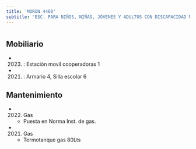 ```yaml
---
title: 'MORON 4460'
subtitle: 'ESC. PARA NIÑOS, NIÑAS, JÓVENES Y ADULTOS CON DISCAPACIDAD MENTAL Y FORMACIÓN INTEGRAL N° 06 CLELIA A C SESSA'
---
```


#


## Mobiliario

*  (2023) : Estación movil cooperadoras 1 

*  (2021) : Armario 4, Silla escolar 6 





## Mantenimiento

*  (2022) Gas 
    + Puesta en Norma Inst. de gas.

*  (2021) Gas 
    + Termotanque gas 80Lts



